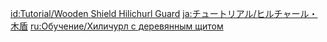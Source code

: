 {{Tutorial
|title    = Wooden Shield Hilichurl Guard
|subtitle = New Entry
|type     = Enemies
|icon     = Icon Tutorial Monster.png
|about    = Wooden Shield Hilichurl Guard
|image1   = Tutorial Enemies Wooden Shield Hilichurl Guard.png
|text1    = Wards off attacks using a wooden shield, which is comprised of {{Color|help|Dendro}}. Maybe there's a way to {{Color|help|set it on fire}}.
|sort     = 2101
}}
<noinclude>
<!-- interwikis -->
[[id:Tutorial/Wooden Shield Hilichurl Guard]]
[[ja:チュートリアル/ヒルチャール・木盾]]
[[ru:Обучение/Хиличурл с деревянным щитом]]
</noinclude>